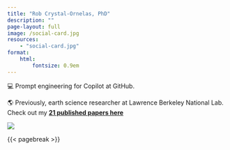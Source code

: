 ```yaml
---
title: "Rob Crystal-Ornelas, PhD"
description: ""
page-layout: full
image: /social-card.jpg
resources: 
    - "social-card.jpg"
format:
    html:
        fontsize: 0.9em
---
```


::: column-page-inset
::: column-page-inset-left
💻 Prompt engineering for Copilot at GitHub.

🌎 Previously, earth science researcher at Lawrence Berkeley National Lab. Check out my [**21 published papers here**](https://robcrystalornelas.github.io/publications.html)

:::

::: {.column-margin .column-container}
![](social-card.jpg){.rounded}
:::
:::

{{< pagebreak >}}

::: {.column-page-inset .text-center}
```{=html}
<a class="btn btn-outline-dark", href="https://github.com/robcrystalornelas" target="_blank" rel="noopener noreferrer">
    <i class="bi bi-github" role='img' aria-label='Github'></i>
</a>
<a class="btn btn-outline-dark", href="https://twitter.com/rob_c_ornelas" target="_blank" rel="noopener noreferrer">
    <i class="bi bi-twitter" role='img' aria-label='Twitter'></i>
</a>
<a class="btn btn-outline-dark", href="https://www.linkedin.com/in/robcrystalornelas/" target="_blank" rel="noopener noreferrer">
    <i class="bi bi-linkedin" role='img' aria-label='LinkedIn'></i>
</a>
<a class="btn btn-outline-dark", href="mailto:robcrystalornelas@gmail.com" target="_blank" rel="noopener noreferrer">
    <i class="ai bi-envelope" role='img' aria-label='email'></i>
</a>
```
:::
